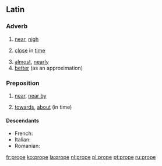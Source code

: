 ==Latin==

===Adverb===
{{la-adv|prope|propius||proximus}}

# [[near]], [[nigh]]
# {{figurative}} [[close]] in [[time]]
# [[almost]], [[nearly]]
# [[better]] (as an approximation)

===Preposition===
{{infl|la|preposition}}

# {{context|with accusative}} [[near]], [[near by]]
# {{figurative}} [[towards]], [[about]] (in time)

====Descendants====
* French: {{l|fr|prochain}}
* Italian: {{l|it|prope}}
* Romanian: {{l|ro|aproape}}

[[fr:prope]]
[[ko:prope]]
[[la:prope]]
[[nl:prope]]
[[pl:prope]]
[[pt:prope]]
[[ru:prope]]